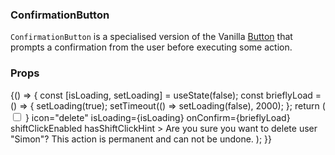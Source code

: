 

<Meta title="ConfirmationButton" component={ConfirmationButton} />

### ConfirmationButton

`ConfirmationButton` is a specialised version of the Vanilla [Button](https://docs.vanillaframework.io/patterns/buttons/) that prompts a confirmation from the user before executing some action.

### Props

<ArgsTable of={ConfirmationButton} />

<Canvas>
  <Story name="Default">
    {() => {
      const [isLoading, setLoading] = useState(false);
      const brieflyLoad = () => {
        setLoading(true);
        setTimeout(() => setLoading(false), 2000);
      };
      return (
        <ConfirmationButton
          title="Confirm delete"
          buttonLabel="Delete"
          confirmButtonLabel="Delete"
          confirmExtra={
            <span className="u-float-left">
              <Input
                type="checkbox"
                id="extraCheckbox"
                label="Do not ask again"
                tabIndex={-1}
              />
            </span>
          }
          icon="delete"
          isLoading={isLoading}
          onConfirm={brieflyLoad}
          shiftClickEnabled
          hasShiftClickHint
        >
          Are you sure you want to delete user "Simon"? This action is
          permanent and can not be undone.
        </ConfirmationButton>
      );
    }}
  </Story>
</Canvas>
